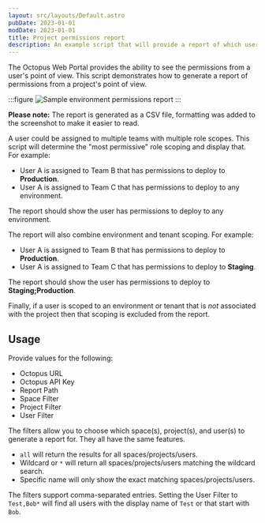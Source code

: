 ```yaml
---
layout: src/layouts/Default.astro
pubDate: 2023-01-01
modDate: 2023-01-01
title: Project permissions report
description: An example script that will provide a report of which users have access to specific projects.
---
```


The Octopus Web Portal provides the ability to see the permissions from a user's point of view.  This script demonstrates how to generate a report of permissions from a project's point of view.

:::figure
![Sample environment permissions report](/docs/img/octopus-rest-api/examples/reports/images/project-permissions-example.png)
:::

**Please note:** The report is generated as a CSV file, formatting was added to the screenshot to make it easier to read.

A user could be assigned to multiple teams with multiple role scopes.  This script will determine the "most permissive" role scoping and display that.  For example:

- User A is assigned to Team B that has permissions to deploy to **Production**.
- User A is assigned to Team C that has permissions to deploy to any environment.

The report should show the user has permissions to deploy to any environment.  

The report will also combine environment and tenant scoping.  For example:

- User A is assigned to Team B that has permissions to deploy to **Production**.
- User A is assigned to Team C that has permissions to deploy to **Staging**.

The report should show the user has permissions to deploy to **Staging;Production**.  

Finally, if a user is scoped to an environment or tenant that is _not_ associated with the project then that scoping is excluded from the report.  

## Usage

Provide values for the following:

- Octopus URL
- Octopus API Key
- Report Path
- Space Filter
- Project Filter
- User Filter

The filters allow you to choose which space(s), project(s), and user(s) to generate a report for.  They all have the same features.

- `all` will return the results for all spaces/projects/users.
- Wildcard or `*` will return all spaces/projects/users matching the wildcard search.
- Specific name will only show the exact matching spaces/projects/users.

The filters support comma-separated entries.  Setting the User Filter to `Test,Bob*` will find all users with the display name of `Test` or that start with `Bob`.

<ProjectPermissionsReport />
